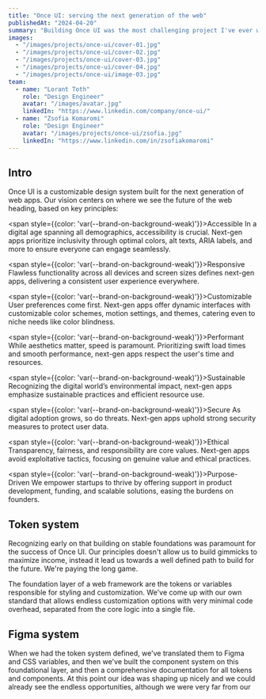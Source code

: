 ```yaml
---
title: "Once UI: serving the next generation of the web"
publishedAt: "2024-04-20"
summary: "Building Once UI was the most challenging project I've ever worked on, pushing both my technical skills and mental resilience to the limits."
images:
  - "/images/projects/once-ui/cover-01.jpg"
  - "/images/projects/once-ui/cover-02.jpg"
  - "/images/projects/once-ui/cover-03.jpg"
  - "/images/projects/once-ui/cover-04.jpg"
  - "/images/projects/once-ui/image-03.jpg"
team:
  - name: "Lorant Toth"
    role: "Design Engineer"
    avatar: "/images/avatar.jpg"
    linkedIn: "https://www.linkedin.com/company/once-ui/"
  - name: "Zsofia Komaromi"
    role: "Design Engineer"
    avatar: "/images/projects/once-ui/zsofia.jpg"
    linkedIn: "https://www.linkedin.com/in/zsofiakomaromi"
---
```


## Intro
Once UI is a customizable design system built for the next generation of web apps. Our vision centers on where we see the future of the web heading, based on key principles:

<span style={{color: 'var(--brand-on-background-weak)'}}>Accessible</span>
In a digital age spanning all demographics, accessibility is crucial. Next-gen apps prioritize inclusivity through optimal colors, alt texts, ARIA labels, and more to ensure everyone can engage seamlessly.

<span style={{color: 'var(--brand-on-background-weak)'}}>Responsive</span>
Flawless functionality across all devices and screen sizes defines next-gen apps, delivering a consistent user experience everywhere.

<span style={{color: 'var(--brand-on-background-weak)'}}>Customizable</span>
User preferences come first. Next-gen apps offer dynamic interfaces with customizable color schemes, motion settings, and themes, catering even to niche needs like color blindness.

<span style={{color: 'var(--brand-on-background-weak)'}}>Performant</span>
While aesthetics matter, speed is paramount. Prioritizing swift load times and smooth performance, next-gen apps respect the user's time and resources.

<span style={{color: 'var(--brand-on-background-weak)'}}>Sustainable</span>
Recognizing the digital world’s environmental impact, next-gen apps emphasize sustainable practices and efficient resource use.

<span style={{color: 'var(--brand-on-background-weak)'}}>Secure</span>
As digital adoption grows, so do threats. Next-gen apps uphold strong security measures to protect user data.

<span style={{color: 'var(--brand-on-background-weak)'}}>Ethical</span>
Transparency, fairness, and responsibility are core values. Next-gen apps avoid exploitative tactics, focusing on genuine value and ethical practices.

<span style={{color: 'var(--brand-on-background-weak)'}}>Purpose-Driven</span>
We empower startups to thrive by offering support in product development, funding, and scalable solutions, easing the burdens on founders.

## Token system

Recognizing early on that building on stable foundations was paramount for the success of Once UI. Our principles doesn't allow us to build gimmicks to maximize income, instead it lead us towards a well defined path to build for the future. We're paying the long game.

The foundation layer of a web framework are the tokens or variables responsible for styling and customization. We've come up with our own standard that allows endless customization options with very minimal code overhead, separated from the core logic into a single file.

## Figma system

When we had the token system defined, we've translated them to Figma and CSS variables, and then we've built the component system on this foundational layer, and then a comprehensive documentation for all tokens and components. At this point our idea was shaping up nicely and we could already see the endless opportunities, although we were very far from our 